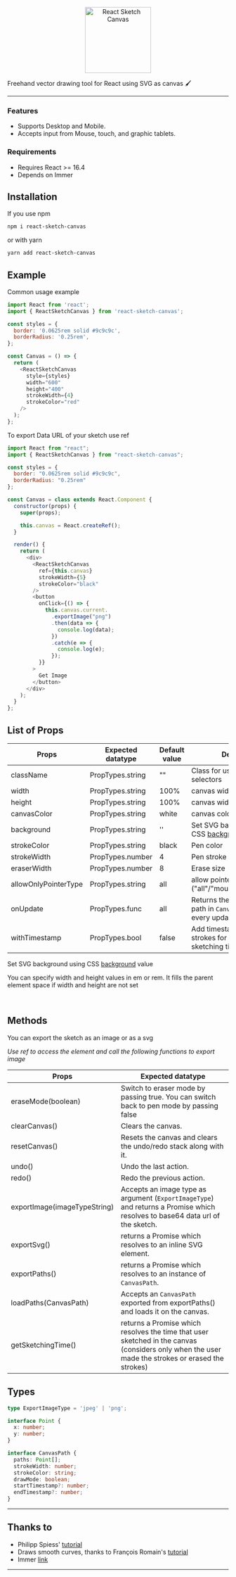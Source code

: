 
<Meta title="Documentation/React Sketch Canvas" component={ReactSketchCanvas} />

<p align="center">
  <img
    src="https://i.imgur.com/ajs39FC.png"
    height="150"
    alt="React Sketch Canvas"
  />
</p>

Freehand vector drawing tool for React using SVG as canvas 🖌

---

### Features

- Supports Desktop and Mobile.
- Accepts input from Mouse, touch, and graphic tablets.

### Requirements

- Requires React >= 16.4
- Depends on Immer

## Installation

If you use npm

```sh
npm i react-sketch-canvas
```

or with yarn

```sh
yarn add react-sketch-canvas
```

## Example

Common usage example

```javascript
import React from 'react';
import { ReactSketchCanvas } from 'react-sketch-canvas';

const styles = {
  border: '0.0625rem solid #9c9c9c',
  borderRadius: '0.25rem',
};

const Canvas = () => {
  return (
    <ReactSketchCanvas
      style={styles}
      width="600"
      height="400"
      strokeWidth={4}
      strokeColor="red"
    />
  );
};
```

To export Data URL of your sketch use ref

```javascript
import React from "react";
import { ReactSketchCanvas } from "react-sketch-canvas";

const styles = {
  border: "0.0625rem solid #9c9c9c",
  borderRadius: "0.25rem"
};

const Canvas = class extends React.Component {
  constructor(props) {
    super(props);

    this.canvas = React.createRef();
  }

  render() {
    return (
      <div>
        <ReactSketchCanvas
          ref={this.canvas}
          strokeWidth={5}
          strokeColor="black"
        />
        <button
          onClick={() => {
            this.canvas.current.
              .exportImage("png")
              .then(data => {
                console.log(data);
              })
              .catch(e => {
                console.log(e);
              });
          }}
        >
          Get Image
        </button>
      </div>
    );
  }
};
```

## List of Props

| Props                | Expected datatype | Default value | Description                                                          |
| -------------------- | ----------------- | ------------- | -------------------------------------------------------------------- |
| className            | PropTypes.string  | ""            | Class for using with CSS selectors                                   |
| width                | PropTypes.string  | 100%          | canvas width (em/rem/px)                                             |
| height               | PropTypes.string  | 100%          | canvas width (em/rem/px)                                             |
| canvasColor          | PropTypes.string  | white         | canvas color (HTML colors)                                           |
| background           | PropTypes.string  | ''            | Set SVG background using CSS [background][css-bg] value              |
| strokeColor          | PropTypes.string  | black         | Pen color                                                            |
| strokeWidth          | PropTypes.number  | 4             | Pen stroke size                                                      |
| eraserWidth          | PropTypes.number  | 8             | Erase size                                                           |
| allowOnlyPointerType | PropTypes.string  | all           | allow pointer type ("all"/"mouse"/"pen"/"touch")                     |
| onUpdate             | PropTypes.func    | all           | Returns the current sketch path in `CanvasPath` type on every update |
| withTimestamp        | PropTypes.bool    | false         | Add timestamp to individual strokes for measuring sketching time     |

Set SVG background using CSS [background][css-bg] value

You can specify width and height values in em or rem. It fills the parent element space if width and height are not set

<br />

## Methods

You can export the sketch as an image or as a svg

_Use ref to access the element and call the following functions to export image_

| Props                        | Expected datatype                                                                                                                                |
| ---------------------------- | ------------------------------------------------------------------------------------------------------------------------------------------------ |
| eraseMode(boolean)           | Switch to eraser mode by passing true. You can switch back to pen mode by passing false                                                          |
| clearCanvas()                | Clears the canvas.                                                                                                                               |
| resetCanvas()                | Resets the canvas and clears the undo/redo stack along with it.                                                                                  |
| undo()                       | Undo the last action.                                                                                                                            |
| redo()                       | Redo the previous action.                                                                                                                        |
| exportImage(imageTypeString) | Accepts an image type as argument (`ExportImageType`) and returns a Promise which resolves to base64 data url of the sketch.                     |
| exportSvg()                  | returns a Promise which resolves to an inline SVG element.                                                                                       |
| exportPaths()                | returns a Promise which resolves to an instance of `CanvasPath`.                                                                                 |
| loadPaths(CanvasPath)        | Accepts an `CanvasPath` exported from exportPaths() and loads it on the canvas.                                                                  |
| getSketchingTime()           | returns a Promise which resolves the time that user sketched in the canvas (considers only when the user made the strokes or erased the strokes) |

## Types

```ts
type ExportImageType = 'jpeg' | 'png';

interface Point {
  x: number;
  y: number;
}

interface CanvasPath {
  paths: Point[];
  strokeWidth: number;
  strokeColor: string;
  drawMode: boolean;
  startTimestamp?: number;
  endTimestamp?: number;
}
```

---

## Thanks to

- Philipp Spiess' [tutorial][based-on]
- Draws smooth curves, thanks to François Romain's [tutorial][smooth-curve-tutorial]
- Immer [link][immer]

---

[based-on]: https://pspdfkit.com/blog/2017/how-to-build-free-hand-drawing-using-react/
[smooth-curve-tutorial]: https://medium.com/@francoisromain/smooth-a-svg-path-with-cubic-bezier-curves-e37b49d46c74
[css-bg]: https://developer.mozilla.org/en-US/docs/Web/CSS/background
[immer]: https://immerjs.github.io/immer/docs/introduction
